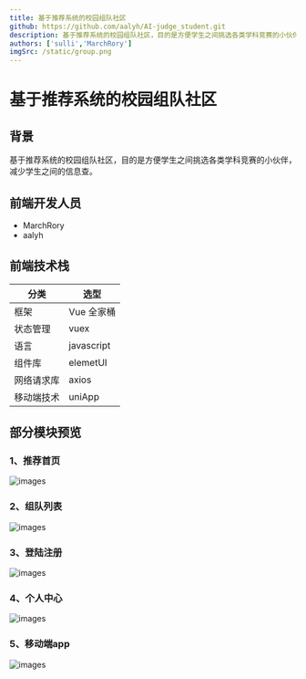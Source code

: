 ---
title: 基于推荐系统的校园组队社区
github: https://github.com/aalyh/AI-judge_student.git
description: 基于推荐系统的校园组队社区，目的是方便学生之间挑选各类学科竞赛的小伙伴，减少学生之间的信息查。
authors: ['sulli','MarchRory']
imgSrc: /static/group.png
---
# 基于推荐系统的校园组队社区

## 背景

基于推荐系统的校园组队社区，目的是方便学生之间挑选各类学科竞赛的小伙伴，减少学生之间的信息查。

## 前端开发人员

- MarchRory
- aalyh

## 前端技术栈

| 分类             | 选型                                    |
| ---------------- | ----------------------------------------|
| 框架             | Vue 全家桶                              |
| 状态管理         | vuex                                    |
| 语言             | javascript                              |
| 组件库           | elemetUI                                |
| 网络请求库       | axios                                   |
| 移动端技术       | uniApp                                  |

## 部分模块预览

### 1、推荐首页

![images](https://sulli-k.oss-cn-chengdu.aliyuncs.com/images/20241107112512.png)

### 2、组队列表

![images](https://sulli-k.oss-cn-chengdu.aliyuncs.com/images/20241107112942.png)

### 3、登陆注册

![images](https://sulli-k.oss-cn-chengdu.aliyuncs.com/images/20241107113042.png)

### 4、个人中心

![images](https://sulli-k.oss-cn-chengdu.aliyuncs.com/images/20241107113114.png)

### 5、移动端app

![images](https://sulli-k.oss-cn-chengdu.aliyuncs.com/images/20241107113146.png)
